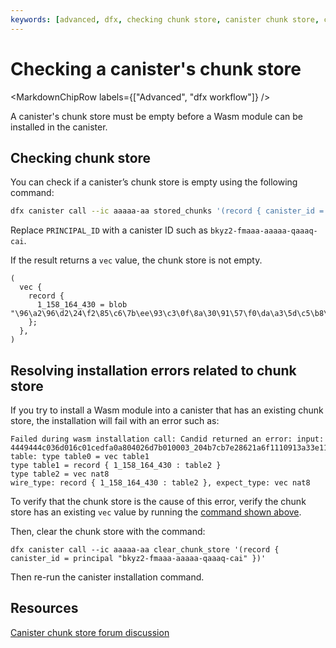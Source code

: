 ```yaml
---
keywords: [advanced, dfx, checking chunk store, canister chunk store, chunk store]
---
```



# Checking a canister's chunk store

<MarkdownChipRow labels={["Advanced", "dfx workflow"]} />

A canister's chunk store must be empty before a Wasm module can be installed in the canister.

## Checking chunk store

You can check if a canister’s chunk store is empty using the following command:

```bash
dfx canister call --ic aaaaa-aa stored_chunks '(record { canister_id = principal "PRINCIPAL_ID" })'
```

Replace `PRINCIPAL_ID` with a canister ID such as `bkyz2-fmaaa-aaaaa-qaaaq-cai`.

If the result returns a `vec` value, the chunk store is not empty.

```
(
  vec {
    record {
      1_158_164_430 = blob "\96\a2\96\d2\24\f2\85\c6\7b\ee\93\c3\0f\8a\30\91\57\f0\da\a3\5d\c5\b8\7e\41\0b\78\63\0a\09\cf\c7";
    };
  },
)
```

## Resolving installation errors related to chunk store

If you try to install a Wasm module into a canister that has an existing chunk store, the installation will fail with an error such as:

```
Failed during wasm installation call: Candid returned an error: input: 4449444c036d016c01cedfa0a804026d7b010003_204b7cb7e28621a6f1110913a33e11455d407f584d3cfe91edf6c12c75b6bd00a2204f7deaf907cea359eda7caa340b204e1558cf451da3fe7582a4cb010a57290d020f52735197797ef2a9e1d2b5d7ed8c13bcd1f41fc65a4731742c12b87f2346bc3
table: type table0 = vec table1
type table1 = record { 1_158_164_430 : table2 }
type table2 = vec nat8
wire_type: record { 1_158_164_430 : table2 }, expect_type: vec nat8
```

To verify that the chunk store is the cause of this error, verify the chunk store has an existing `vec` value by running the [command shown above](#checking-chunk-store).

Then, clear the chunk store with the command:

```
dfx canister call --ic aaaaa-aa clear_chunk_store '(record { canister_id = principal "bkyz2-fmaaa-aaaaa-qaaaq-cai" })'
```

Then re-run the canister installation command.

## Resources

[Canister chunk store forum discussion](https://forum.dfinity.org/t/embedding-wasm-dfx-0-17-0-crashing-where-previous-version-works/27916/)